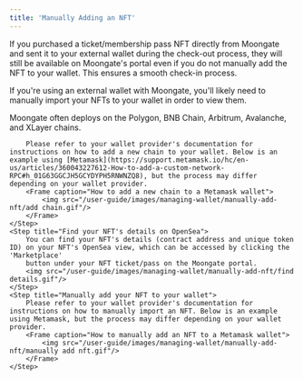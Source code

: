 ```yaml
---
title: 'Manually Adding an NFT'
---
```

<Tip>
    If you purchased a ticket/membership pass NFT directly from Moongate and sent it to your external wallet during the check-out process, they will still be available on Moongate's portal even if you do not manually add the NFT to your wallet. This ensures a smooth check-in process.
</Tip>

If you're using an external wallet with Moongate, you'll likely need to manually import your NFTs to your wallet in order to view them. 

<Steps>
    <Step title="Configure your wallet to support the same chain that the NFT ticket/membership is deployed on">
        Moongate often deploys on the Polygon, BNB Chain, Arbitrum, Avalanche, and XLayer chains.
        
        Please refer to your wallet provider's documentation for instructions on how to add a new chain to your wallet. Below is an example using [Metamask](https://support.metamask.io/hc/en-us/articles/360043227612-How-to-add-a-custom-network-RPC#h_01G63GGCJH5GCYDYPH5RNWNZQ8), but the process may differ depending on your wallet provider.
        <Frame caption="How to add a new chain to a Metamask wallet">
            <img src="/user-guide/images/managing-wallet/manually-add-nft/add chain.gif"/>
        </Frame>       
    </Step>
    <Step title="Find your NFT's details on OpenSea">
        You can find your NFT's details (contract address and unique token ID) on your NFT's OpenSea view, which can be accessed by clicking the 'Marketplace' 
        button under your NFT ticket/pass on the Moongate portal.
        <img src="/user-guide/images/managing-wallet/manually-add-nft/find details.gif"/>
    </Step>
    <Step title="Manually add your NFT to your wallet">
        Please refer to your wallet provider's documentation for instructions on how to manually import an NFT. Below is an example using Metamask, but the process may differ depending on your wallet provider.
        <Frame caption="How to manually add an NFT to a Metamask wallet">
            <img src="/user-guide/images/managing-wallet/manually-add-nft/manually add nft.gif"/>
        </Frame>
    </Step>
</Steps>